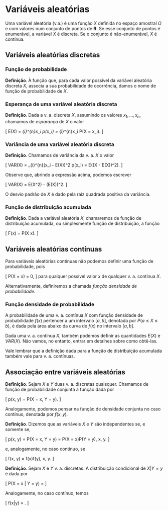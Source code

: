 # Variáveis aleatórias

Uma variável aleatória (v.a.) é uma função $X$ definida no espaço amostral $\Omega$ e com valores num conjunto de pontos de $\mathbf{R}$. Se esse conjunto de pontos é enumerável, a variável $X$ é discreta. Se o conjunto é não-enumerável, $X$ é contínua.

## Variáveis aleatórias discretas

### Função de probabilidade

**Definição**. À função que, para cada valor possível da variável aleatória discreta $X$, associa a sua probabilidade de ocorrência, damos o nome de função de probabilidade de $X$.

### Esperança de uma variável aleatória discreta

**Definição**. Dada a v. a. discreta $X$, assumindo os valores $x_1, ..., x_n$, chamamos de *esparança* de $X$ o valor 

\[
E(X) = \sum_{i}^{n}x_i p(x_i) = \sum_{i}^{n}x_i P(X = x_i).
\]

### Variância de uma variável aleatória discreta

**Definição**. Chamamos de variância da v. a. $X$ o valor

\[
VAR(X) = \sum_{i}^{n}(x_i - E(X))^2 p(x_i) = E((X - E(X))^2).
\]

Observe que, abrindo a expressão acima, podemos escrever

\[
VAR(X) = E(X^2) - (E(X))^2.
\]

O desvio padrão de $X$ é dado pela raiz quadrada positiva da variância.

### Função de distribuição acumulada

**Definição**. Dada a variável aleatória $X$, chamaremos de função de distribuição acumulada, ou simplesmente função de distribuição, a função

\[
F(x) = P(X \leq x).
\]

## Variáveis aleatórias contínuas

Para variáveis aleatórias contínuas não podemos definir uma função de probabilidade, pois

\[
P(X = x) = 0,
\]
para qualquer possível valor $x$ de qualquer v. a. contínua $X$.

Alternativamente, definiremos a chamada *função densidade de probabilidade*. 

### Função densidade de probabilidade

A probabilidade de uma v. a. contínua $X$ com função densidade de probabilidade $f(x)$ pertencer a um intervalo $[a,b]$, denotada por $P(a \leq X \leq b)$, é dada pela área abaixo da curva de $f(x)$ no intervalo $[a,b]$.

Dada uma v. a. contínua $X$, também podemos definir as quantidades $E(X)$ e $VAR(X)$. Não vamos, no entanto, entrar em detalhes sobre como obtê-las. 

Vale lembrar que a definição dada para a função de distribuição acumulada também vale para v. a. contínuas.

## Associação entre variáveis aleatórias

**Definição**. Sejam $X$ e $Y$ duas v. a. discretas quaisquer. Chamamos de função de probabilidade conjunta a função dada por

\[
p(x, y) = P(X = x, Y = y).
\]

Analogamente, podemos pensar na função de densidade conjunta no caso contínuo, denotada por $f(x,y)$.

**Definição**. Dizemos que as variáveis $X$ e $Y$ são independentes se, e somente se,

\[
p(x, y) = P(X = x, Y = y) = P(X = x)P(Y = y), \forall x, y.
\]

e, analogamente, no caso contínuo, se

\[
f(x, y) = f(x)f(y), \quad  \forall x, y.
\]

**Definição**. Sejam $X$ e $Y$ v. a. discretas. A distribuição condicional de $X|Y=y$ é dada por

\[
P(X = x | Y = y) = \frac{P(X = x, Y = y)}{P(Y = y)}
\]

Analogamente, no caso contínuo, temos

\[
f(x|y) = \frac{f(x, y)}{f(y)}.
\]
